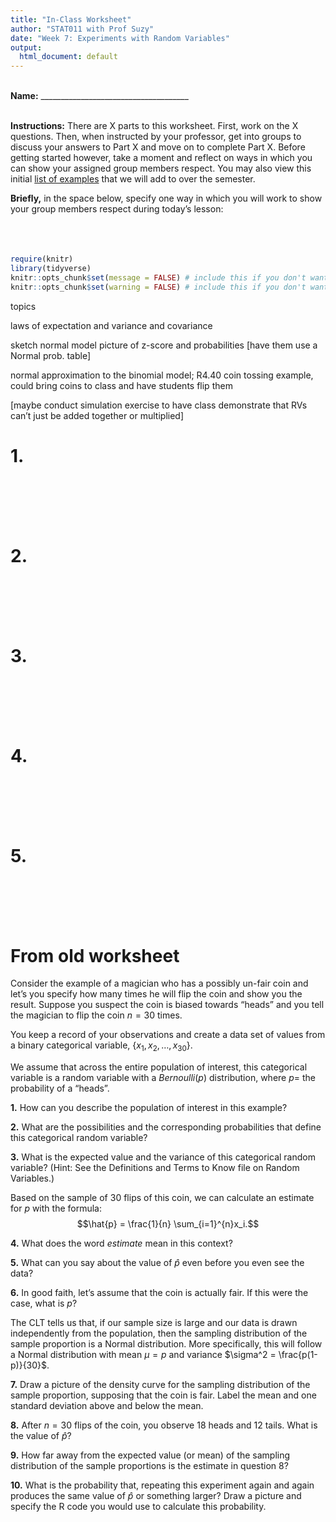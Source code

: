 ```yaml
---
title: "In-Class Worksheet"
author: "STAT011 with Prof Suzy"
date: "Week 7: Experiments with Random Variables"
output:
  html_document: default
---
```

<br>
**Name:** _____________________________________

<br>
**Instructions:** There are X parts to this worksheet. First, work on the X questions. Then, when instructed by your professor, get into groups to discuss your answers to Part X and move on to complete Part X. Before getting started however, take a moment and reflect on ways in which you can show your assigned group members respect. You may also view this initial [list of examples](https://docs.google.com/document/d/1emP8SiS2IO-_blKdVmVp-CJTr0NLlKG4vzMnphH-P7E/edit?usp=sharing) that we will add to over the semester.

**Briefly,** in the space below, specify one way in which you will work to show your group members respect during today's lesson:
<br>
<br>
<br>
<br>

```r
require(knitr)
library(tidyverse)
knitr::opts_chunk$set(message = FALSE) # include this if you don't want markdown to knit messages
knitr::opts_chunk$set(warning = FALSE) # include this if you don't want markdown to knit warnings
```

topics 

laws of expectation and variance and covariance 

sketch normal model picture of z-score and probabilities [have them use a Normal prob. table]

normal approximation to the binomial model; R4.40 coin tossing example, could bring coins to class and have students flip them

[maybe conduct simulation exercise to have class demonstrate that RVs can't just be added together or multiplied]

# 1.  

<br>
<br>
<br>
<br>


# 2.  

<br>
<br>
<br>
<br>

# 3. 

<br>
<br>
<br>
<br>

# 4. 

<br>
<br>
<br>
<br>

# 5.  

<br>
<br>
<br>
<br>


# From old worksheet

Consider the example of a magician who has a possibly un-fair coin and let's you specify how many times he will flip the coin and show you the result. Suppose you suspect the coin is biased towards "heads" and you tell the magician to flip the coin $n=30$ times.  


You keep a record of your observations and create a data set of values from a binary categorical variable, $\{x_1, x_2, \dots, x_{30}\}$. 

We assume that across the entire population of interest, this categorical variable is a random variable with a $Bernoulli(p)$ distribution, where $p=$ the probability of a "heads". 

**1.** How can you describe the population of interest in this example? 

\vspace{.8in}


**2.** What are the possibilities and the corresponding probabilities that define this categorical random variable? 

\vspace{.8in}

**3.** What is the expected value and the variance of this categorical random variable? (Hint: See the Definitions and Terms to Know file on Random Variables.)

\vspace{.8in}

Based on the sample of $30$ flips of this coin, we can calculate an estimate for $p$ with the formula:
$$\hat{p} = \frac{1}{n} \sum_{i=1}^{n}x_i.$$


**4.** What does the word *estimate* mean in this context?

\vspace{.8in}

**5.** What can you say about the value of $\hat{p}$ even before you even see the data? 

\vspace{.8in}



**6.**
In good faith, let's assume that the coin is actually fair. If this were the case, what is $p$? 

\vspace{.8in}


The CLT tells us that, if our sample size is large and our data is drawn independently from the population, then the sampling distribution of the sample proportion is a Normal distribution. More specifically, this will follow a Normal distribution with mean $\mu = p$ and variance $\sigma^2 = \frac{p(1-p)}{30}$. 



**7.** 
Draw a picture of the density curve for the sampling distribution of the sample proportion, supposing that the coin is fair. Label the mean and one standard deviation above and below the mean.

\vspace{1.8in}


**8.**
After $n=30$ flips of the coin, you observe $18$ heads and $12$ tails. What is the value of $\hat{p}$? 

\vspace{.8in}

**9.**
How far away from the expected value (or mean) of the sampling distribution of the sample proportions is the estimate in question 8? 
\vspace{1in}

**10.** What is the probability that, repeating this experiment again and again produces the same value of $\hat{p}$ or something larger? Draw a picture and specify the R code you would use to calculate this probability. 
